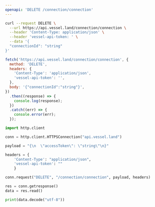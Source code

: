 ```yaml
---
openapi: 'DELETE /connection/connection'
---
```


<RequestExample>

```bash Shell / cURL
curl --request DELETE \
  --url https://api.vessel.land/connection/connection \
  --header 'Content-Type: application/json' \
  --header 'vessel-api-token: ' \
  --data '{
  "connectionId": "string"
}'
```

```js JavaScript Fetch
fetch('https://api.vessel.land/connection/connection', {
  method: 'DELETE',
  headers: {
    'Content-Type': 'application/json',
    'vessel-api-token': '',
  },
  body: '{"connectionId":"string"}',
})
  .then((response) => {
    console.log(response);
  })
  .catch((err) => {
    console.error(err);
  });
```

```python Python
import http.client

conn = http.client.HTTPSConnection("api.vessel.land")

payload = "{\n  \"accessToken\": \"string\"\n}"

headers = {
    'Content-Type': "application/json",
    'vessel-api-token': ""
    }

conn.request("DELETE", "/connection/connection", payload, headers)

res = conn.getresponse()
data = res.read()

print(data.decode("utf-8"))
```

</RequestExample>

